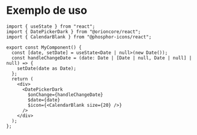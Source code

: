 
<Meta title="Form/DatePicker/Docs-DatePicker" />

# Exemplo de uso

```tsx
import { useState } from "react";
import { DatePickerDark } from "@orioncore/react";
import { CalendarBlank } from "@phosphor-icons/react";

export const MyComponent() {
  const [date, setDate] = useState<Date | null>(new Date());
  const handleChangeDate = (date: Date | [Date | null, Date | null] | null) => {
    setDate(date as Date);
  };
  return (
    <div>
      <DatePickerDark
        $onChange={handleChangeDate}
        $date={date}
        $icon={<CalendarBlank size={20} />}
      />
    </div>
  );
};
